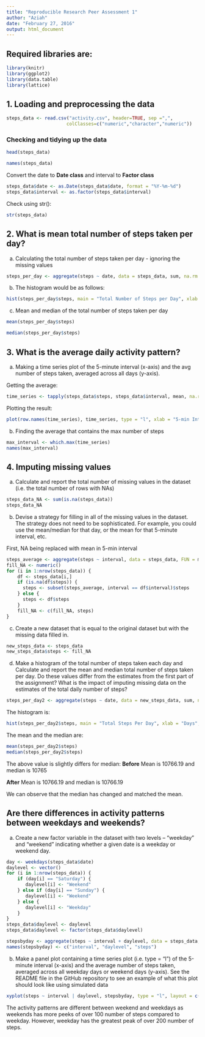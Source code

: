 ---
title: "Reproducible Research Peer Assessment 1"
author: "Aziah"
date: "February 27, 2016"
output: html_document
---

## Required libraries are:
```{R}
library(knitr)
library(ggplot2)   
library(data.table)
library(lattice)
```

## 1. Loading and preprocessing the data
```{R}
steps_data <- read.csv("activity.csv", header=TRUE, sep =",",
                      colClasses=c("numeric","character","numeric"))
```
### Checking and tidying up the data

```{R}
head(steps_data)
```
```{R}
names(steps_data)
```
Convert the date to **Date class** and interval to **Factor class**

```{R}
steps_data$date <- as.Date(steps_data$date, format = "%Y-%m-%d")  
steps_data$interval <- as.factor(steps_data$interval)
```
Check using str():

```{R}
str(steps_data)
```


## 2. What is mean total number of steps taken per day?
a. Calculating the total number of steps taken per day - ignoring the missing values

```{R}
steps_per_day <- aggregate(steps ~ date, data = steps_data, sum, na.rm = TRUE)
```
b. The histogram would be as follows:

```{R}
hist(steps_per_day$steps, main = "Total Number of Steps per Day", xlab = "Days", col = "blue")
```

c. Mean and median of the total number of steps taken per day

```{R}
mean(steps_per_day$steps)
```
```{R}
median(steps_per_day$steps)
```

## 3. What is the average daily activity pattern?

a. Making a time series plot of the 5-minute interval (x-axis) and the avg number of steps taken, averaged across all days (y-axis).

Getting the average:

```{R}
time_series <- tapply(steps_data$steps, steps_data$interval, mean, na.rm=TRUE)
```
Plotting the result:

```{R}
plot(row.names(time_series), time_series, type = "l", xlab = "5-min Interval", ylab = "Average across all days", main = "Average Daily Activity Pattern", col = "Black")
```

b. Finding the average that contains the max number of steps

```{R}
max_interval <- which.max(time_series)
names(max_interval)
```

## 4. Imputing missing values

a. Calculate and report the total number of missing values in the dataset (i.e. the total number of rows with NAs)

```{R}
steps_data_NA <- sum(is.na(steps_data))
steps_data_NA
```
b. Devise a strategy for filling in all of the missing values in the dataset. The strategy does not need to be sophisticated. For example, you could use the mean/median for that day, or the mean for that 5-minute interval, etc.

First, NA being replaced with mean in 5-min interval
```{R}
steps_average <- aggregate(steps ~ interval, data = steps_data, FUN = mean)
fill_NA <- numeric()
for (i in 1:nrow(steps_data)) {
    df <- steps_data[i,]
    if (is.na(df$steps)) {
      steps <- subset(steps_average, interval == df$interval)$steps
    } else {
      steps <- df$steps
    }
    fill_NA <- c(fill_NA, steps)
}
```

c. Create a new dataset that is equal to the original dataset but with the missing data filled in.

```{R}
new_steps_data <- steps_data
new_steps_data$steps <- fill_NA
```

d. Make a histogram of the total number of steps taken each day and Calculate and report the mean and median total number of steps taken per day. Do these values differ from the estimates from the first part of the assignment? What is the impact of imputing missing data on the estimates of the total daily number of steps?

```{R}
steps_per_day2 <- aggregate(steps ~ date, data = new_steps_data, sum, na.rm=TRUE)
```
The histogram is:

```{R}
hist(steps_per_day2$steps, main = "Total Steps Per Day", xlab = "Days", col = "Green")
```

The mean and the median are:

```{R}
mean(steps_per_day2$steps)
median(steps_per_day2$steps)
```
The above value is slightly differs for median:
**Before**
Mean is 10766.19 and median is 10765

**After**
Mean is 10766.19 and median is 10766.19

We can observe that the median has changed and matched the mean.


## Are there differences in activity patterns between weekdays and weekends?

a. Create a new factor variable in the dataset with two levels – “weekday” and “weekend” indicating whether a given date is a weekday or weekend day.

```{R}
day <- weekdays(steps_data$date)
daylevel <- vector()
for (i in 1:nrow(steps_data)) {
    if (day[i] == "Saturday") {
       daylevel[i] <- "Weekend"
    } else if (day[i] == "Sunday") {
       daylevel[i] <- "Weekend"
    } else {
       daylevel[i] <- "Weekday"
    }
}
steps_data$daylevel <- daylevel
steps_data$daylevel <- factor(steps_data$daylevel)

stepsbyday <- aggregate(steps ~ interval + daylevel, data = steps_data, mean)
names(stepsbyday) <- c("interval", "daylevel", "steps")
```

b. Make a panel plot containing a time series plot (i.e. type = "l") of the 5-minute interval (x-axis) and the average number of steps taken, averaged across all weekday days or weekend days (y-axis). See the README file in the GitHub repository to see an example of what this plot should look like using simulated data

```{R}
xyplot(steps ~ interval | daylevel, stepsbyday, type = "l", layout = c(1,2), xlab = "5-min Interval", ylab = "Number of Steps")
```

The activity patterns are different between weekend and weekdays as weekends has more peeks of over 100 number of steps compared to weekday. However, weekday has the greatest peak of over 200 number of steps.